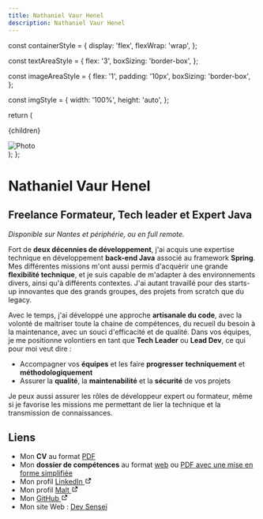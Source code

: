 ```yaml
---
title: Nathaniel Vaur Henel
description: Nathaniel Vaur Henel
---
```


  const containerStyle = {
    display: 'flex',
    flexWrap: 'wrap',
  };

  const textAreaStyle = {
    flex: '3',
    boxSizing: 'border-box',
  };

  const imageAreaStyle = {
    flex: '1',
    padding: '10px',
    boxSizing: 'border-box',
  };

  const imgStyle = {
    width: '100%',
    height: 'auto',
  };

  return (
    <div style={containerStyle}>
      <div style={textAreaStyle}>
        <p>{children}</p>
      </div>
      <div style={imageAreaStyle}>
        <img src={image} alt="Photo" style={imgStyle} />
      </div>
    </div>
  );
};

# Nathaniel Vaur Henel

## Freelance Formateur, Tech leader et Expert Java

_Disponible sur Nantes et périphérie, ou en full remote._

<Intro image="/crafters/nathaniel-vaur-henel/photo.jpg">

Fort de **deux décennies de développement**, j'ai acquis une expertise technique en développement **back-end Java** associé au framework **Spring**.
Mes différentes missions m'ont aussi permis d'acquérir une grande **flexibilité technique**, et je suis capable de m'adapter à des environnements divers, ainsi qu'à différents contextes.
J'ai autant travaillé pour des starts-up innovantes que des grands groupes, des projets from scratch que du legacy.

Avec le temps, j'ai développé une approche **artisanale du code**, avec la volonté de maitriser toute la chaine de compétences, du recueil du besoin à la maintenance, avec un souci d'efficacité et de qualité.
</Intro >
Dans vos équipes, je me positionne volontiers en tant que **Tech Leader** ou **Lead Dev**, ce qui pour moi veut dire :
- Accompagner vos **équipes** et les faire **progresser** **techniquement** et **méthodologiquement**
- Assurer la **qualité**, la **maintenabilité** et la **sécurité** de vos projets

Je peux aussi assurer les rôles de développeur expert ou formateur, même si je favorise les missions me permettant de lier la technique et la transmission de connaissances.

## Liens

- Mon **CV** au format [PDF](Nathaniel_Vaur_Henel-CV.pdf)
- Mon **dossier de compétences** au format [web](dossier_competences.md) ou [PDF avec une mise en forme simplifiée](Nathaniel_Vaur_Henel-dossier_competences.pdf)
- Mon profil [LinkedIn <svg xmlns="http://www.w3.org/2000/svg" width="1em" height="1em" viewBox="0 0 24 24"><path fill="currentColor" d="M10 6v2H5v11h11v-5h2v6a1 1 0 0 1-1 1H4a1 1 0 0 1-1-1V7a1 1 0 0 1 1-1zm11-3v9l-3.794-3.793l-5.999 6l-1.414-1.414l5.999-6L12 3z"/></svg>](https://www.linkedin.com/in/nathaniel-vaur-henel/)
- Mon profil [Malt <svg xmlns="http://www.w3.org/2000/svg" width="1em" height="1em" viewBox="0 0 24 24"><path fill="currentColor" d="M10 6v2H5v11h11v-5h2v6a1 1 0 0 1-1 1H4a1 1 0 0 1-1-1V7a1 1 0 0 1 1-1zm11-3v9l-3.794-3.793l-5.999 6l-1.414-1.414l5.999-6L12 3z"/></svg>](https://www.malt.fr/profile/nathanielvaurhenel)
- Mon [GitHub <svg xmlns="http://www.w3.org/2000/svg" width="1em" height="1em" viewBox="0 0 24 24"><path fill="currentColor" d="M10 6v2H5v11h11v-5h2v6a1 1 0 0 1-1 1H4a1 1 0 0 1-1-1V7a1 1 0 0 1 1-1zm11-3v9l-3.794-3.793l-5.999 6l-1.414-1.414l5.999-6L12 3z"/></svg>](https://github.com/Nathaniel-Vaur-Henel)
- Mon site Web : [Dev Senseï](https://dev-sensei.digicrafters.fr/)
